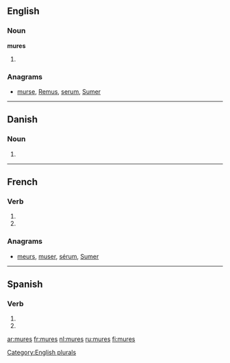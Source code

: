 {{also|murés}}
==English==

===Noun===
'''mures'''

# {{plural of|[[mure]]}}

===Anagrams===
* {{alphagram|emrsu}} [[murse#English|murse]], [[Remus#English|Remus]], [[serum#English|serum]], [[Sumer#English|Sumer]]
[[Category:English plurals]]
----
==Danish==

===Noun===
{{infl|da|noun form|g=c}}

# {{form of|genitive plural indefinite|mur|lang=Danish}}

----

==French==

===Verb===
{{fr-verb-form}}

# {{conjugation of|murer||2|s|pres|ind|lang=fr}}
# {{conjugation of|murer||2|s|pres|sub|lang=fr}}

===Anagrams===
* {{alphagram|emrsu}} [[meurs#French|meurs]], [[muser#French|muser]], [[sérum#French|sérum]], [[Sumer#French|Sumer]]
----
==Spanish==

===Verb===
{{es-verb-form|murar}}

# {{es-verb form of|ending=ar|mood=imperative|sense=negative|pers=2|formal=no|number=singular|[[murar]]}}
# {{es-verb form of|ending=ar|mood=subjunctive|tense=present|pers=2|formal=no|number=singular|[[murar]]}}

[[ar:mures]]
[[fr:mures]]
[[nl:mures]]
[[ru:mures]]
[[fi:mures]]